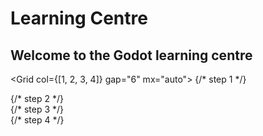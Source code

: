 <H1 textAlign="center" fontWeight="extrabold" maxW="700px" mx="auto" mb="2">
  Learning Centre
</H1>
<H2 fontWeight="normal" fontSize="xl|2xl" textAlign="center" mt="2" mb="0">
  Welcome to the Godot learning centre
</H2>

<Container position="relative" pb="100px">

<Grid col={[1, 2, 3, 4]} gap="6" mx="auto">
  {/* step 1 */}
  <Div>
    <Block src="doc-heading" heading="Start here" step="1" />
    <Block
      src="block-link"
      heading="Get Started"
      text="Create a new Reflex site using the base starter."
      url="docs/installation"
      mx="0|0|auto"
    />
  </Div>
  {/* step 2 */}
  <Div>
    <Block src="doc-heading" heading="Learn the Basics" step="2" />
    <Grid col={[1]} >
      <Block
        src="block-link"
        heading="Build a landing page"
        text="Learn how to build a landing page using blocks."
        url="docs/pages"
        mb="4"
      />
      <Block
        src="block-link"
        heading="Add a blog"
        text="Add blog posts, authors and tags to your site."
        url="docs/blog"
        mb="4"
      />
      <Block
        src="block-link"
        heading="Add video"
        text="Add a video section to your site."
        url="docs/video"
        mb="4"
      />
    </Grid>
  </Div>
  {/* step 3 */}
  <Div>
    <Block src="doc-heading" heading="Style your site" step="3" />
    <Grid col={[1]}>
      <Block
        src="block-link"
        heading="Theming"
        text="Learn how to theme your site using style props."
        url="docs/theming"
        mb="4"
      />
      <Block
        src="block-link"
        heading="Theme Reference"
        text="Browse the base theme style props reference."
        url="https://reflexjs.org/theme"
        mb="4"
      />
    </Grid>
  </Div>
  {/* step 4 */}
  <Div>
    <Block src="doc-heading" heading="Dig Deeper" step="4" />
    <Grid col={[1]}>
      <Block
        src="block-link"
        heading="Components"
        text="Use HTML-like syntax to build flexible components."
        url="docs/components"
        mb="4"
      />
      <Block
        src="block-link"
        heading="Blocks"
        text="Group components together in a block and use them on pages."
        url="docs/blocks"
        mb="4"
      />
      <Block
        src="block-link"
        heading="Navs"
        text="Use navs to build header, footer and other navigation menus using mdx files."
        url="docs/navs"
        mb="4"
      />
      <Block
        src="block-link"
        heading="Images"
        text="Handling local and remote images in Reflex."
        url="docs/images"
        mb="4"
      />
      <Block
        src="block-link"
        heading="Metatags"
        text="Add Open Graph and Twitter meta tags to your site."
        url="docs/metatags"
        mb="4"
      />
      <Block
        src="block-link"
        heading="Recipes"
        text="Helpful guides and code snippets to customize your site."
        url="docs/recipes"
        mb="4"
      />
    </Grid>
  </Div>
</Grid>

</Container>
